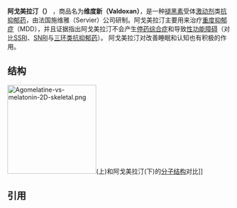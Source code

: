 {{Drugbox
| Verifiedfields = changed
| Watchedfields = changed
| verifiedrevid = 477316140
| IUPAC_name = ''N''-[2-(7-methoxynaphthalen-1-yl)ethyl]acetamide
| image = Agomelatine formula.svg
| image2 = Agomelatine-3D-ball.png

<!--Clinical data-->
| tradename =  维度新（Valdoxan）
| Drugs.com = {{drugs.com|international|agomelatine}}
| licence_EU = Valdoxan
| pregnancy_AU = B1
| legal_AU = S4
| legal_UK = POM
| routes_of_administration = Oral

<!--Pharmacokinetic data-->
| protein_bound = 95%<ref name = PI/>
| bioavailability = 1%<ref name=PI>{{cite web|title=VALDOXAN®   Product Information|url=https://www.ebs.tga.gov.au/ebs/picmi/picmirepository.nsf/pdf?OpenAgent&id=CP-2010-PI-07273-3|work=TGA eBusiness Services|publisher=Servier Laboratories Pty Ltd|accessdate=2013-10-14|format=PDF|date=2013-09-23|archive-date=2017-03-24|archive-url=https://web.archive.org/web/20170324132859/https://www.ebs.tga.gov.au/ebs/picmi/picmirepository.nsf/pdf?OpenAgent&id=CP-2010-PI-07273-3|dead-url=no}}</ref>
| metabolism = 肝脏 (90% [[CYP1A2|CYP1A2]] 和10% [[CYP2C9|CYP2C9]])<ref name = PI/>
| elimination_half-life = 1-2 小时<ref name = PI/>
| excretion =  [[尿液|尿液]] (80%, 大部分是代谢产物)<ref name = PI/>

<!--Identifiers-->
| CAS_number_Ref = {{cascite|changed|??}}
| CAS_number = 138112-76-2
| ATC_prefix = N06
| ATC_suffix = AX22
| PubChem = 82148
| IUPHAR_ligand = 198
| DrugBank_Ref = {{drugbankcite|changed|drugbank}}
| DrugBank = DB06594
| ChemSpiderID_Ref = {{chemspidercite|correct|chemspider}}
| ChemSpiderID = 74141
| UNII_Ref = {{fdacite|correct|FDA}}
| UNII = 137R1N49AD
| KEGG_Ref = {{keggcite|correct|kegg}}
| KEGG = D02578
| ChEMBL_Ref = {{ebicite|correct|EBI}}
| ChEMBL = 10878

<!--Chemical data-->
| C=15 | H=17 | N=1 | O=2
| molecular_weight = 243.301 g/mol
| smiles = O=C(NCCc1c2c(ccc1)ccc(OC)c2)C
| InChI = 1/C15H17NO2/c1-11(17)16-9-8-13-5-3-4-12-6-7-14(18-2)10-15(12)13/h3-7,10H,8-9H2,1-2H3,(H,16,17)
| InChIKey = YJYPHIXNFHFHND-UHFFFAOYAC
| StdInChI_Ref = {{stdinchicite|correct|chemspider}}
| StdInChI = 1S/C15H17NO2/c1-11(17)16-9-8-13-5-3-4-12-6-7-14(18-2)10-15(12)13/h3-7,10H,8-9H2,1-2H3,(H,16,17)
| StdInChIKey_Ref = {{stdinchicite|correct|chemspider}}
| StdInChIKey = YJYPHIXNFHFHND-UHFFFAOYSA-N
}}

'''阿戈美拉汀（{{lang-en|Agomelatine}}）''' ，商品名为'''维度新（Valdoxan）'''，是一种[[褪黑素|褪黑素]]受体[[激动剂|激动剂]]类[[抗抑郁药|抗抑郁药]]，由法国施维雅（Servier）公司研制。阿戈美拉汀主要用来治疗[[重度抑郁症|重度抑郁症]]（MDD），并且证据指出阿戈美拉汀不会产生[[停药综合症|停药综合症]]和导致[[SSRI後的性功能障礙|性功能障碍]]（对比[[SSRI|SSRI]]、[[SNRI|SNRI]]与[[三环类抗抑郁药|三环类抗抑郁药]]）。 阿戈美拉汀对改善睡眠和认知也有积极的作用。

==结构==
[[File:Agomelatine-vs-melatonin-2D-skeletal.png|200px]](上)和阿戈美拉汀(下)的[[分子结构|分子结构]]对比]]

==引用==
{{reflist}}
{{Hypnotics and sedatives}}